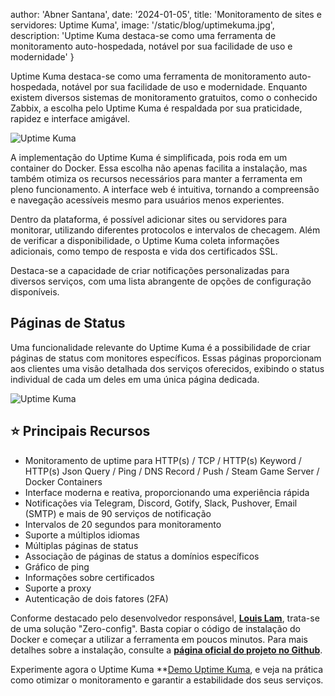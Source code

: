
  author: 'Abner Santana',
  date: '2024-01-05',
  title: 'Monitoramento de sites e servidores: Uptime Kuma',
  image: '/static/blog/uptimekuma.jpg',
  description: 'Uptime Kuma destaca-se como uma ferramenta de monitoramento auto-hospedada, notável por sua facilidade de uso e modernidade'
}


Uptime Kuma destaca-se como uma ferramenta de monitoramento auto-hospedada, notável por sua facilidade de uso e modernidade. Enquanto existem diversos sistemas de monitoramento gratuitos, como o conhecido Zabbix, a escolha pelo Uptime Kuma é respaldada por sua praticidade, rapidez e interface amigável.

<Image src={kuma} alt="Uptime Kuma" />

A implementação do Uptime Kuma é simplificada, pois roda em um container do Docker. Essa escolha não apenas facilita a instalação, mas também otimiza os recursos necessários para manter a ferramenta em pleno funcionamento. A interface web é intuitiva, tornando a compreensão e navegação acessíveis mesmo para usuários menos experientes.

Dentro da plataforma, é possível adicionar sites ou servidores para monitorar, utilizando diferentes protocolos e intervalos de checagem. Além de verificar a disponibilidade, o Uptime Kuma coleta informações adicionais, como tempo de resposta e vida dos certificados SSL.

Destaca-se a capacidade de criar notificações personalizadas para diversos serviços, com uma lista abrangente de opções de configuração disponíveis.

## Páginas de Status

Uma funcionalidade relevante do Uptime Kuma é a possibilidade de criar páginas de status com monitores específicos. Essas páginas proporcionam aos clientes uma visão detalhada dos serviços oferecidos, exibindo o status individual de cada um deles em uma única página dedicada.

<Image src={kumapage} alt="Uptime Kuma" />

## ⭐ Principais Recursos

- Monitoramento de uptime para HTTP(s) / TCP / HTTP(s) Keyword / HTTP(s) Json Query / Ping / DNS Record / Push / Steam Game Server / Docker Containers
- Interface moderna e reativa, proporcionando uma experiência rápida
- Notificações via Telegram, Discord, Gotify, Slack, Pushover, Email (SMTP) e mais de 90 serviços de notificação
- Intervalos de 20 segundos para monitoramento
- Suporte a múltiplos idiomas
- Múltiplas páginas de status
- Associação de páginas de status a domínios específicos
- Gráfico de ping
- Informações sobre certificados
- Suporte a proxy
- Autenticação de dois fatores (2FA)

Conforme destacado pelo desenvolvedor responsável, **<a href="https://github.com/louislam" target="_blank">Louis Lam</a>**, trata-se de uma solução "Zero-config". Basta copiar o código de instalação do Docker e começar a utilizar a ferramenta em poucos minutos. Para mais detalhes sobre a instalação, consulte a **<a href="https://github.com/louislam/uptime-kuma/" target="_blank">página oficial do projeto no Github</a>**.

Experimente agora o Uptime Kuma **<a href="https://demo.uptime.kuma.pet/">Demo Uptime Kuma</a>, e veja na prática como otimizar o monitoramento e garantir a estabilidade dos seus serviços.